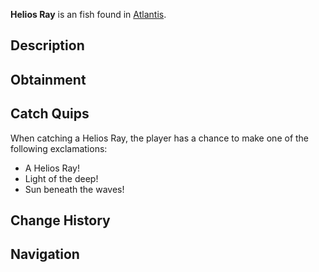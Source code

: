 {{FishInfobox
|image          = Helios Ray.png
|rarity         = Unusual
|sea            = First Sea
|location       = [[Atlantis]]
|sublocation    = 
|sources        = Fishing Rod
|radar_location = 
|xp             = 110
|weather        = Clear
|time           = Day
|season         = Summer
|bait           = Fish Head
|base_weight    = 6
|base_value     = 180
|weight_range   = 3
|base_chance    = 45
|base_resil     = 55
}}
'''Helios Ray''' is an {{Rarity|Unusual}} fish found in [[Atlantis]].

== Description ==
{{Description|These ray-like fish have skin that seems to capture and store sunlight, making them glow like miniature suns in the darker depths. Ancient texts suggest they once lit the streets of the sunken city.|Bestiary Entry}}

== Obtainment ==
{{Description|Sunken's Depth Pool|Bestiary Hint}}
{{Fish Availability|
Atlantis/Sunken Depths
|top_rods      = 
Astralhook Rod\76568.17\16805.9;
Firefly Rod\74239.57\9898.82;
Ethereal Prism Rod\73349.73\14748.15;
Champions Rod\73165.86\8209.32;
Celestial Rod\72915.6\8368.94;
Training Rod\64051.8\19086.24;
Flimsy Rod\47372.69\7768.82;
Nocturnal Rod\44013.47\26391.81;
Leviathan's Fang Rod\69924.19\12326.4;
No-Life Rod\69447.78\10785.05;
Avalanche Rod\69129.34\7442.52;
Depthseeker Rod\68949.62\8308.15;
Seraphic Rod\68612.91\10655.4;
Verdant Shear Rod\64787.13\9090.31;
Challenger's Rod\62817.3\9755.35;
Rod Of The Forgotten Fang\62599.4\9721.51;
Blazebringer Rod\62202.46\9659.87;
Free Spirit Rod\61569.74\9561.61;
Zeus Rod\58353.85\9062.19;
Rod Of The Depths\56799.27\8820.77;
Volcanic Rod\54779.59\6877.72;
Rod Of The Exalted One\53870.6\8907.48;
Trident Rod\49489.26\7680;
Steady Rod\35348.77\4515.46
|recommended   = Ethereal Prism Rod
}}

== Catch Quips ==
When catching a Helios Ray, the player has a chance to make one of the following exclamations:
* A Helios Ray!
* Light of the deep!
* Sun beneath the waves!

== Change History ==
{{Change History|{{subst:Current Version}}}}

== Navigation ==
{{Fish Navbox|Atlantis}}